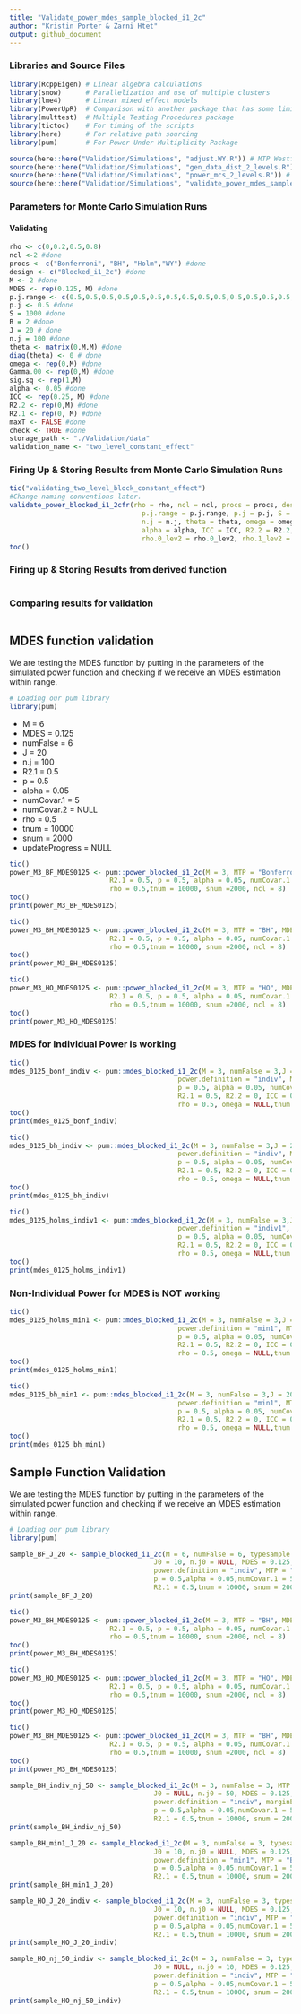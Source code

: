 ```yaml
---
title: "Validate_power_mdes_sample_blocked_i1_2c"
author: "Kristin Porter & Zarni Htet"
output: github_document
---
```


### Libraries and Source Files

```r
library(RcppEigen) # Linear algebra calculations
library(snow)      # Parallelization and use of multiple clusters 
library(lme4)      # Linear mixed effect models
library(PowerUpR)  # Comparison with another package that has some limitations
library(multtest)  # Multiple Testing Procedures package
library(tictoc)    # For timing of the scripts
library(here)      # For relative path sourcing
library(pum)       # For Power Under Multiplicity Package
```
  
```r
source(here::here("Validation/Simulations", "adjust.WY.R")) # MTP Westfall-Young
source(here::here("Validation/Simulations", "gen_data_dist_2_levels.R")) # data generating functions for 2 level block and cluster
source(here::here("Validation/Simulations", "power_mcs_2_levels.R")) # Estimate power for each of the designs by running data generating function S sample times and fitting models to estimate power.
source(here::here("Validation/Simulations", "validate_power_mdes_sample_blocked_i1_2c.R")) # 
```

### Parameters for Monte Carlo Simulation Runs

#### Validating

```r
rho <- c(0,0.2,0.5,0.8)
ncl <-2 #done
procs <- c("Bonferroni", "BH", "Holm","WY") #done
design <- c("Blocked_i1_2c") #done
M <- 2 #done
MDES <- rep(0.125, M) #done
p.j.range <- c(0.5,0.5,0.5,0.5,0.5,0.5,0.5,0.5,0.5,0.5,0.5,0.5,0.5,0.5,0.5,0.5,0.5,0.5,0.5,0.5) #done
p.j <- 0.5 #done
S = 1000 #done
B = 2 #done
J = 20 # done
n.j = 100 #done
theta <- matrix(0,M,M) #done 
diag(theta) <- 0 # done
omega <- rep(0,M) #done
Gamma.00 <- rep(0,M) #done
sig.sq <- rep(1,M)
alpha <- 0.05 #done
ICC <- rep(0.25, M) #done
R2.2 <- rep(0,M) #done 
R2.1 <- rep(0, M) #done
maxT <- FALSE #done
check <- TRUE #done
storage_path <- "./Validation/data"
validation_name <- "two_level_constant_effect"
```

### Firing Up & Storing Results from Monte Carlo Simulation Runs

```r
tic("validating_two_level_block_constant_effect")
#Change naming conventions later.
validate_power_blocked_i1_2cfr(rho = rho, ncl = ncl, procs = procs, design = design, M = M, MDES = MDES,
                                 p.j.range = p.j.range, p.j = p.j, S = S, B = B, J = J, 
                                 n.j = n.j, theta = theta, omega = omega, Gamma.00 = Gamma.00, sig.sq = sig.sq,
                                 alpha = alpha, ICC = ICC, R2.2 = R2.2, R2.1 = R2.1, maxT = maxT, rho.0_lev1 = rho.0_lev1,
                                 rho.0_lev2 = rho.0_lev2, rho.1_lev2 = rho.1_lev2, check = check, storage_path = storage_path, validation_name = validation_name)
toc()     
```

### Firing up & Storing Results from derived function

```r

```

### Comparing results for validation

```r

```

## MDES function validation

We are testing the MDES function by putting in the parameters of the simulated power function and checking if we receive an MDES estimation within range.


```r
# Loading our pum library
library(pum)
```

* M = 6
* MDES = 0.125
* numFalse = 6
* J = 20
* n.j = 100
* R2.1 = 0.5
* p = 0.5
* alpha = 0.05
* numCovar.1 = 5
* numCovar.2 = NULL
* rho = 0.5
* tnum = 10000
* snum = 2000
* updateProgress = NULL

```r
tic()
power_M3_BF_MDES0125 <- pum::power_blocked_i1_2c(M = 3, MTP = "Bonferroni", MDES = 0.125, numFalse = 3, J = 20, n.j = 50, 
                         R2.1 = 0.5, p = 0.5, alpha = 0.05, numCovar.1 = 5, numCovar.2 = NULL,
                         rho = 0.5,tnum = 10000, snum =2000, ncl = 8)
toc()
print(power_M3_BF_MDES0125)
```

```r
tic()
power_M3_BH_MDES0125 <- pum::power_blocked_i1_2c(M = 3, MTP = "BH", MDES = 0.125, numFalse = 3, J = 20, n.j = 50, 
                         R2.1 = 0.5, p = 0.5, alpha = 0.05, numCovar.1 = 5, numCovar.2 = NULL,
                         rho = 0.5,tnum = 10000, snum =2000, ncl = 8)
toc()
print(power_M3_BH_MDES0125)
```

```r
tic()
power_M3_HO_MDES0125 <- pum::power_blocked_i1_2c(M = 3, MTP = "HO", MDES = 0.125, numFalse = 3, J = 20, n.j = 50, 
                         R2.1 = 0.5, p = 0.5, alpha = 0.05, numCovar.1 = 5, numCovar.2 = NULL,
                         rho = 0.5,tnum = 10000, snum =2000, ncl = 8)
toc()
print(power_M3_HO_MDES0125)
```

### MDES for Individual Power is working

```r
tic()
mdes_0125_bonf_indiv <- pum::mdes_blocked_i1_2c(M = 3, numFalse = 3,J = 20, n.j = 50, power = power_M3_BF_MDES0125["BF", "indiv"],
                                          power.definition = "indiv", MTP = "BF", marginError = 0.05,
                                          p = 0.5, alpha = 0.05, numCovar.1 = 5, numCovar.2 = NULL,
                                          R2.1 = 0.5, R2.2 = 0, ICC = 0, mod.type = "constant", 
                                          rho = 0.5, omega = NULL,tnum = 10000, snum = 2000, ncl = 8)
toc()
print(mdes_0125_bonf_indiv)
```

```r
tic()
mdes_0125_bh_indiv <- pum::mdes_blocked_i1_2c(M = 3, numFalse = 3,J = 20, n.j = 50, power = power_M3_BH_MDES0125["BH", "indiv"],
                                          power.definition = "indiv", MTP = "BH", marginError = 0.05,
                                          p = 0.5, alpha = 0.05, numCovar.1 = 5, numCovar.2 = NULL,
                                          R2.1 = 0.5, R2.2 = 0, ICC = 0, mod.type = "constant", 
                                          rho = 0.5, omega = NULL,tnum = 1000, snum = 500, ncl = 8)
toc()
print(mdes_0125_bh_indiv)
```

```r
tic()
mdes_0125_holms_indiv1 <- pum::mdes_blocked_i1_2c(M = 3, numFalse = 3,J = 20, n.j = 50, power = power_M3_HO_MDES0125["HO", "indiv1"],
                                          power.definition = "indiv1", MTP = "HO", marginError = 0.05,
                                          p = 0.5, alpha = 0.05, numCovar.1 = 5, numCovar.2 = NULL,
                                          R2.1 = 0.5, R2.2 = 0, ICC = 0, mod.type = "constant", 
                                          rho = 0.5, omega = NULL,tnum = 10000, snum = 2000, ncl = 8)
toc()
print(mdes_0125_holms_indiv1)
```


### Non-Individual Power for MDES is NOT working

```r
tic()
mdes_0125_holms_min1 <- pum::mdes_blocked_i1_2c(M = 3, numFalse = 3,J = 20, n.j = 50, power = power_M3_HO_MDES0125["HO","min1"],
                                          power.definition = "min1", MTP = "HO", marginError = 0.05,
                                          p = 0.5, alpha = 0.05, numCovar.1 = 5, numCovar.2 = NULL,
                                          R2.1 = 0.5, R2.2 = 0, ICC = 0, mod.type = "constant", 
                                          rho = 0.5, omega = NULL,tnum = 10000, snum = 1000, ncl = 8)
toc()
print(mdes_0125_holms_min1)
```

```r
tic()
mdes_0125_bh_min1 <- pum::mdes_blocked_i1_2c(M = 3, numFalse = 3,J = 20, n.j = 50, power = power_M3_BH_MDES0125["BH", "min1"],
                                          power.definition = "min1", MTP = "BH", marginError = 0.05,
                                          p = 0.5, alpha = 0.05, numCovar.1 = 5, numCovar.2 = NULL,
                                          R2.1 = 0.5, R2.2 = 0, ICC = 0, mod.type = "constant", 
                                          rho = 0.5, omega = NULL,tnum = 10000, snum = 1000, ncl = 8)
toc()
print(mdes_0125_bh_min1)
```


## Sample Function Validation

We are testing the MDES function by putting in the parameters of the simulated power function and checking if we receive an MDES estimation within range.

```r
# Loading our pum library
library(pum)
```

```r
sample_BF_J_20 <- sample_blocked_i1_2c(M = 6, numFalse = 6, typesample = "J", J = NULL, n.j = 100, 
                                    J0 = 10, n.j0 = NULL, MDES = 0.125, power = 0.9064167 ,
                                    power.definition = "indiv", MTP = "BF", marginError = 0.05,
                                    p = 0.5,alpha = 0.05,numCovar.1 = 5,numCovar.2 = 1,
                                    R2.1 = 0.5,tnum = 10000, snum = 2000, ncl = 8)
print(sample_BF_J_20)
```

```r
tic()
power_M3_BH_MDES0125 <- pum::power_blocked_i1_2c(M = 3, MTP = "BH", MDES = 0.125, numFalse = 3, J = 20, n.j = 50, 
                         R2.1 = 0.5, p = 0.5, alpha = 0.05, numCovar.1 = 5, numCovar.2 = NULL,
                         rho = 0.5,tnum = 10000, snum =2000, ncl = 8)
toc()
print(power_M3_BH_MDES0125)
```

```r
tic()
power_M3_HO_MDES0125 <- pum::power_blocked_i1_2c(M = 3, MTP = "HO", MDES = 0.125, numFalse = 3, J = 20, n.j = 50, 
                         R2.1 = 0.5, p = 0.5, alpha = 0.05, numCovar.1 = 5, numCovar.2 = NULL,
                         rho = 0.5,tnum = 10000, snum =2000, ncl = 8)
toc()
print(power_M3_HO_MDES0125)
```

```r
tic()
power_M3_BH_MDES0125 <- pum::power_blocked_i1_2c(M = 3, MTP = "BH", MDES = 0.125, numFalse = 3, J = 20, n.j = 50, 
                         R2.1 = 0.5, p = 0.5, alpha = 0.05, numCovar.1 = 5, numCovar.2 = NULL,
                         rho = 0.5,tnum = 10000, snum =2000, ncl = 8)
toc()
print(power_M3_BH_MDES0125)
```

```r
sample_BH_indiv_nj_50 <- sample_blocked_i1_2c(M = 3, numFalse = 3, MTP = "BH", typesample = "n.j", J = 20, n.j = NULL, 
                                    J0 = NULL, n.j0 = 50, MDES = 0.125, power = power_M3_BH_MDES0125["BH", "indiv"] ,
                                    power.definition = "indiv", marginError = 0.05,
                                    p = 0.5,alpha = 0.05,numCovar.1 = 5,numCovar.2 = 1,
                                    R2.1 = 0.5,tnum = 10000, snum = 2000, ncl = 8)
print(sample_BH_indiv_nj_50)
```


```r
sample_BH_min1_J_20 <- sample_blocked_i1_2c(M = 3, numFalse = 3, typesample = "J", J = NULL, n.j = 50, 
                                    J0 = 10, n.j0 = NULL, MDES = 0.125, power = power_M3_BH_MDES0125["BH", "min1"] ,
                                    power.definition = "min1", MTP = "BH", marginError = 0.05,
                                    p = 0.5,alpha = 0.05,numCovar.1 = 5,numCovar.2 = 1,
                                    R2.1 = 0.5,tnum = 10000, snum = 2000, ncl = 8)
print(sample_BH_min1_J_20)
```

```r
sample_HO_J_20_indiv <- sample_blocked_i1_2c(M = 3, numFalse = 3, typesample = "J", J = NULL, n.j = 50, 
                                    J0 = 10, n.j0 = NULL, MDES = 0.125, power = power_M3_HO_MDES0125["HO", "indiv"] ,
                                    power.definition = "indiv", MTP = "HO", marginError = 0.05,
                                    p = 0.5,alpha = 0.05,numCovar.1 = 5,numCovar.2 = 1,
                                    R2.1 = 0.5,tnum = 10000, snum = 2000, ncl = 8)
print(sample_HO_J_20_indiv)
```

```r
sample_HO_nj_50_indiv <- sample_blocked_i1_2c(M = 3, numFalse = 3, typesample = "n.j", J = 20, n.j = NULL, 
                                    J0 = NULL, n.j0 = 10, MDES = 0.125, power = power_M3_HO_MDES0125["HO", "indiv"] ,
                                    power.definition = "indiv", MTP = "HO", marginError = 0.05,
                                    p = 0.5,alpha = 0.05,numCovar.1 = 5,numCovar.2 = 1,
                                    R2.1 = 0.5,tnum = 10000, snum = 2000, ncl = 8)
print(sample_HO_nj_50_indiv)
```




